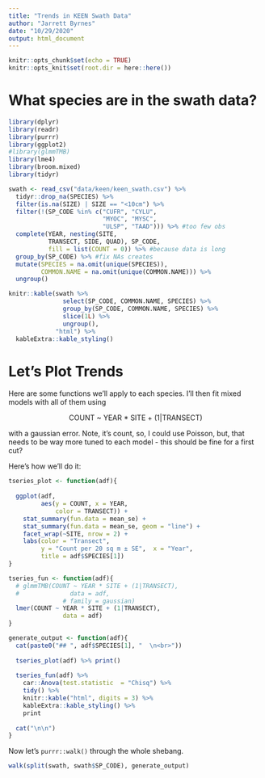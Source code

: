 ```yaml
---
title: "Trends in KEEN Swath Data"
author: "Jarrett Byrnes"
date: "10/29/2020"
output: html_document
---
```


```r
knitr::opts_chunk$set(echo = TRUE)
knitr::opts_knit$set(root.dir = here::here())
```

# What species are in the swath data?

```r
library(dplyr)
library(readr)
library(purrr)
library(ggplot2)
#library(glmmTMB)
library(lme4)
library(broom.mixed)
library(tidyr)

swath <- read_csv("data/keen/keen_swath.csv") %>%
  tidyr::drop_na(SPECIES) %>%
  filter(is.na(SIZE) | SIZE == "<10cm") %>%
  filter(!(SP_CODE %in% c("CUFR", "CYLU",
                          "MYOC", "MYSC",
                          "ULSP", "TAAD"))) %>% #too few obs
  complete(YEAR, nesting(SITE, 
           TRANSECT, SIDE, QUAD), SP_CODE,
           fill = list(COUNT = 0)) %>% #because data is long
  group_by(SP_CODE) %>% #fix NAs creates
  mutate(SPECIES = na.omit(unique(SPECIES)),
         COMMON.NAME = na.omit(unique(COMMON.NAME))) %>%
  ungroup()

knitr::kable(swath %>%
               select(SP_CODE, COMMON.NAME, SPECIES) %>%
               group_by(SP_CODE, COMMON.NAME, SPECIES) %>% 
               slice(1L) %>% 
               ungroup(),
             "html") %>%
  kableExtra::kable_styling()
```

# Let's Plot Trends
Here are some functions we'll apply to each species. I'll then fit mixed models with all of them using   

<center>COUNT ~ YEAR * SITE + (1|TRANSECT)</center>

with a gaussian error. Note, it's count, so, I could use Poisson, but, that needs to be way more tuned to each model - this should be fine for a first cut?

Here's how we'll do it:

```r
tseries_plot <- function(adf){
  
  ggplot(adf,
         aes(y = COUNT, x = YEAR,
             color = TRANSECT)) +
    stat_summary(fun.data = mean_se) +
    stat_summary(fun.data = mean_se, geom = "line") +
    facet_wrap(~SITE, nrow = 2) +
    labs(color = "Transect", 
         y = "Count per 20 sq m ± SE",  x = "Year",
         title = adf$SPECIES[1])
}

tseries_fun <- function(adf){
  # glmmTMB(COUNT ~ YEAR * SITE + (1|TRANSECT),
  #              data = adf,
               # family = gaussian)
  lmer(COUNT ~ YEAR * SITE + (1|TRANSECT),
               data = adf)
}

generate_output <- function(adf){
  cat(paste0("## ", adf$SPECIES[1], "  \n<br>"))
  
  tseries_plot(adf) %>% print()
  
  tseries_fun(adf) %>% 
    car::Anova(test.statistic  = "Chisq") %>% 
    tidy() %>%
    knitr::kable("html", digits = 3) %>% 
    kableExtra::kable_styling() %>%
    print
  
  cat("\n\n")
}
```

Now let's `purrr::walk()` through the whole shebang.

```r
walk(split(swath, swath$SP_CODE), generate_output)
```
